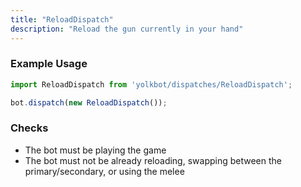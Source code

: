 ```yaml
---
title: "ReloadDispatch"
description: "Reload the gun currently in your hand"
---
```


### Example Usage

```js
import ReloadDispatch from 'yolkbot/dispatches/ReloadDispatch';

bot.dispatch(new ReloadDispatch());
```

### Checks
- The bot must be playing the game
- The bot must not be already reloading, swapping between the primary/secondary, or using the melee
